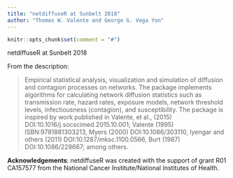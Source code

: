 ```yaml
---
title: "netdiffuseR at Sunbelt 2018"
author: "Thomas W. Valente and George G. Vega Yon"
---
```


```r
knitr::opts_chunk$set(comment = "#")

```

netdiffuseR at Sunbelt 2018


From the description:

> Empirical statistical analysis, visualization and simulation of diffusion and contagion processes on networks. The package implements algorithms for calculating network diffusion statistics such as transmission rate, hazard rates, exposure models, network threshold levels, infectiousness (contagion), and susceptibility. The package is inspired by work published in Valente, et al., (2015) DOI:10.1016/j.socscimed.2015.10.001; Valente (1995) ISBN:9781881303213, Myers (2000) DOI:10.1086/303110, Iyengar and others (2011) DOI:10.1287/mksc.1100.0566, Burt (1987) DOI:10.1086/228667; among others.

__Acknowledgements__: netdiffuseR was created with the support of grant R01
CA157577 from the National Cancer Institute/National Institutes of Health.